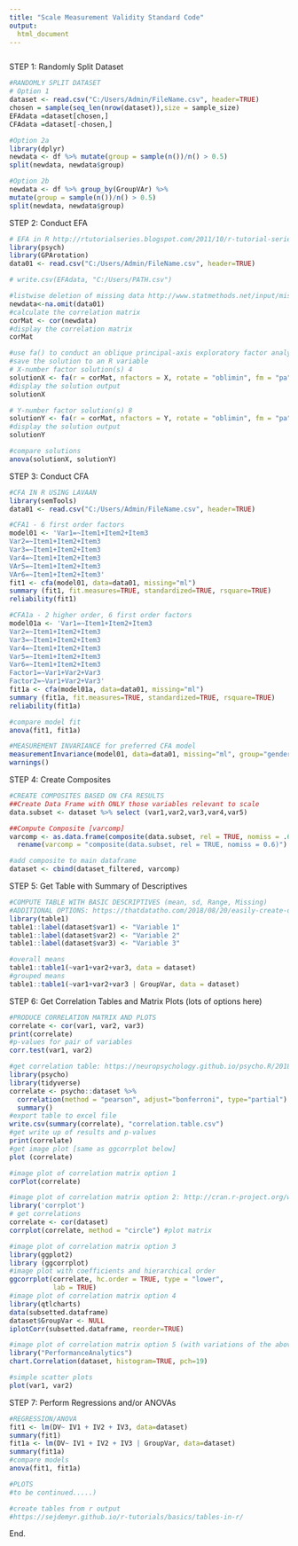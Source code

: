 ```yaml
---
title: "Scale Measurement Validity Standard Code"
output:
  html_document
---
```

```r
```

STEP 1: Randomly Split Dataset
```r
#RANDOMLY SPLIT DATASET
# Option 1 
dataset <- read.csv("C:/Users/Admin/FileName.csv", header=TRUE)
chosen = sample(seq_len(nrow(dataset)),size = sample_size)
EFAdata =dataset[chosen,]
CFAdata =dataset[-chosen,]

#Option 2a
library(dplyr)
newdata <- df %>% mutate(group = sample(n())/n() > 0.5)
split(newdata, newdata$group)

#Option 2b
newdata <- df %>% group_by(GroupVAr) %>% 
mutate(group = sample(n())/n() > 0.5)
split(newdata, newdata$group)
```
STEP 2: Conduct EFA
```r
# EFA in R http://rtutorialseries.blogspot.com/2011/10/r-tutorial-series-exploratory-factor.html
library(psych)
library(GPArotation)
data01 <- read.csv("C:/Users/Admin/FileName.csv", header=TRUE)

# write.csv(EFAdata, "C:/Users/PATH.csv")

#listwise deletion of missing data http://www.statmethods.net/input/missingdata.html
newdata<-na.omit(data01)
#calculate the correlation matrix
corMat <- cor(newdata)
#display the correlation matrix
corMat

#use fa() to conduct an oblique principal-axis exploratory factor analysis
#save the solution to an R variable
# X-number factor solution(s) 4
solutionX <- fa(r = corMat, nfactors = X, rotate = "oblimin", fm = "pa")
#display the solution output
solutionX

# Y-number factor solution(s) 8
solutionY <- fa(r = corMat, nfactors = Y, rotate = "oblimin", fm = "pa")
#display the solution output
solutionY

#compare solutions
anova(solutionX, solutionY)
```
STEP 3: Conduct CFA
```r
#CFA IN R USING LAVAAN
library(semTools)
data01 <- read.csv("C:/Users/Admin/FileName.csv", header=TRUE)

#CFA1 - 6 first order factors 
model01 <- 'Var1=~Item1+Item2+Item3
Var2=~Item1+Item2+Item3
Var3=~Item1+Item2+Item3
Var4=~Item1+Item2+Item3
VAr5=~Item1+Item2+Item3
VAr6=~Item1+Item2+Item3'
fit1 <- cfa(model01, data=data01, missing="ml")
summary (fit1, fit.measures=TRUE, standardized=TRUE, rsquare=TRUE)
reliability(fit1)

#CFA1a - 2 higher order, 6 first order factors
model01a <- 'Var1=~Item1+Item2+Item3
Var2=~Item1+Item2+Item3
Var3=~Item1+Item2+Item3
Var4=~Item1+Item2+Item3
Var5=~Item1+Item2+Item3
Var6=~Item1+Item2+Item3
Factor1=~Var1+Var2+Var3
Factor2=~Var1+Var2+Var3'
fit1a <- cfa(model01a, data=data01, missing="ml")
summary (fit1a, fit.measures=TRUE, standardized=TRUE, rsquare=TRUE)
reliability(fit1a)

#compare model fit
anova(fit1, fit1a)

#MEASUREMENT INVARIANCE for preferred CFA model
measurementInvariance(model01, data=data01, missing="ml", group="gender")
warnings()
```
STEP 4: Create Composites
```r
#CREATE COMPOSITES BASED ON CFA RESULTS
##Create Data Frame with ONLY those variables relevant to scale
data.subset <- dataset %>% select (var1,var2,var3,var4,var5)

##Compute Composite [varcomp]
varcomp <- as.data.frame(composite(data.subset, rel = TRUE, nomiss = .60)) %>%
  rename(varcomp = "composite(data.subset, rel = TRUE, nomiss = 0.6)") 

#add composite to main dataframe
dataset <- cbind(dataset_filtered, varcomp) 

```
STEP 5: Get Table with Summary of Descriptives
```r
#COMPUTE TABLE WITH BASIC DESCRIPTIVES (mean, sd, Range, Missing)
#ADDITIONAL OPTIONS: https://thatdatatho.com/2018/08/20/easily-create-descriptive-summary-statistic-tables-r-studio/
library(table1)
table1::label(dataset$var1) <- "Variable 1"
table1::label(dataset$var2) <- "Variable 2"
table1::label(dataset$var3) <- "Variable 3"

#overall means
table1::table1(~var1+var2+var3, data = dataset)
#grouped means
table1::table1(~var1+var2+var3 | GroupVar, data = dataset)
```
STEP 6: Get Correlation Tables and Matrix Plots 
(lots of options here)
```r
#PRODUCE CORRELATION MATRIX AND PLOTS
correlate <- cor(var1, var2, var3)
print(correlate)
#p-values for pair of variables
corr.test(var1, var2)

#get correlation table: https://neuropsychology.github.io/psycho.R/2018/05/20/correlation.html
library(psycho)
library(tidyverse)
correlate <- psycho::dataset %>% 
  correlation(method = "pearson", adjust="bonferroni", type="partial") %>% 
  summary()
#export table to excel file
write.csv(summary(correlate), "correlation.table.csv")
#get write up of results and p-values
print(correlate)
#get image plot [same as ggcorrplot below]
plot (correlate)

#image plot of correlation matrix option 1
corPlot(correlate)

#image plot of correlation matrix option 2: http://cran.r-project.org/web/packages/corrplot/vignettes/corrplot-intro.html
library('corrplot') 
# get correlations
correlate <- cor(dataset) 
corrplot(correlate, method = "circle") #plot matrix

#image plot of correlation matrix option 3
library(ggplot2)
library (ggcorrplot)
#image plot with coefficients and hierarchical order
ggcorrplot(correlate, hc.order = TRUE, type = "lower",
           lab = TRUE)
#image plot of correlation matrix option 4
library(qtlcharts)
data(subsetted.dataframe)
dataset$GroupVar <- NULL
iplotCorr(subsetted.dataframe, reorder=TRUE)

#image plot of correlation matrix option 5 (with variations of the above):https://jamesmarquezportfolio.com/correlation_matrices_in_r.html
library("PerformanceAnalytics")
chart.Correlation(dataset, histogram=TRUE, pch=19)

#simple scatter plots
plot(var1, var2)
```
STEP 7: Perform Regressions and/or ANOVAs
```r
#REGRESSION/ANOVA
fit1 <- lm(DV~ IV1 + IV2 + IV3, data=dataset)
summary(fit1)
fit1a <- lm(DV~ IV1 + IV2 + IV3 | GroupVar, data=dataset)
summary(fit1a)
#compare models
anova(fit1, fit1a)

#PLOTS
#to be continued.....)
```

```r
#create tables from r output
#https://sejdemyr.github.io/r-tutorials/basics/tables-in-r/
```

End.

